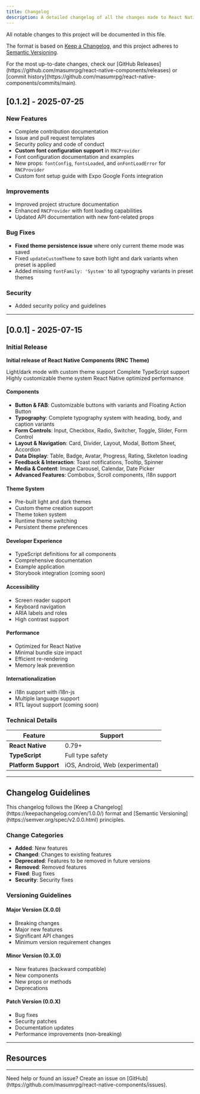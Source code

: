 ```yaml
---
title: Changelog
description: A detailed changelog of all the changes made to React Native Components (RNC Theme) library.
---
```



All notable changes to this project will be documented in this file.

The format is based on [Keep a Changelog](https://keepachangelog.com/en/1.0.0/),
and this project adheres to [Semantic Versioning](https://semver.org/spec/v2.0.0.html).

<Aside type="tip" title="Latest Updates">
For the most up-to-date changes, check our [GitHub Releases](https://github.com/masumrpg/react-native-components/releases) or [commit history](https://github.com/masumrpg/react-native-components/commits/main).
</Aside>

## [0.1.2] - 2025-07-25

### <Badge text="Added" variant="success" /> New Features

- Complete contribution documentation
- Issue and pull request templates
- Security policy and code of conduct
- **Custom font configuration support** in `RNCProvider`
- Font configuration documentation and examples
- New props: `fontConfig`, `fontsLoaded`, and `onFontLoadError` for `RNCProvider`
- Custom font setup guide with Expo Google Fonts integration

### <Badge text="Changed" variant="note" /> Improvements

- Improved project structure documentation
- Enhanced `RNCProvider` with font loading capabilities
- Updated API documentation with new font-related props

### <Badge text="Fixed" variant="caution" /> Bug Fixes

- **Fixed theme persistence issue** where only current theme mode was saved
- Fixed `updateCustomTheme` to save both light and dark variants when preset is applied
- Added missing `fontFamily: 'System'` to all typography variants in preset themes

### <Badge text="Security" variant="danger" /> Security

- Added security policy and guidelines

---

## [0.0.1] - 2025-07-15

### <Badge text="Added" variant="success" /> Initial Release

**Initial release of React Native Components (RNC Theme)**

<CardGrid>
  <Card title="Dynamic Theming" icon="puzzle">
    Light/dark mode with custom theme support
  </Card>
  <Card title="TypeScript" icon="seti:typescript">
    Complete TypeScript support
  </Card>
  <Card title="Customizable" icon="add-document">
    Highly customizable theme system
  </Card>
  <Card title="Performance" icon="rocket">
    React Native optimized performance
  </Card>
</CardGrid>

#### Components

- **Button & FAB**: Customizable buttons with variants and Floating Action Button
- **Typography**: Complete typography system with heading, body, and caption variants
- **Form Controls**: Input, Checkbox, Radio, Switcher, Toggle, Slider, Form Control
- **Layout & Navigation**: Card, Divider, Layout, Modal, Bottom Sheet, Accordion
- **Data Display**: Table, Badge, Avatar, Progress, Rating, Skeleton loading
- **Feedback & Interaction**: Toast notifications, Tooltip, Spinner
- **Media & Content**: Image Carousel, Calendar, Date Picker
- **Advanced Features**: Combobox, Scroll components, i18n support

#### Theme System

- Pre-built light and dark themes
- Custom theme creation support
- Theme token system
- Runtime theme switching
- Persistent theme preferences

#### Developer Experience

- TypeScript definitions for all components
- Comprehensive documentation
- Example application
- Storybook integration (coming soon)

#### Accessibility

- Screen reader support
- Keyboard navigation
- ARIA labels and roles
- High contrast support

#### Performance

- Optimized for React Native
- Minimal bundle size impact
- Efficient re-rendering
- Memory leak prevention

#### Internationalization

- i18n support with i18n-js
- Multiple language support
- RTL layout support (coming soon)

### Technical Details

| Feature | Support |
|---------|--------|
| **React Native** | 0.79+ |
| **TypeScript** | Full type safety |
| **Platform Support** | iOS, Android, Web (experimental) |

---

## Changelog Guidelines

<Aside type="note">
This changelog follows the [Keep a Changelog](https://keepachangelog.com/en/1.0.0/) format and [Semantic Versioning](https://semver.org/spec/v2.0.0.html) principles.
</Aside>

### Change Categories

- **Added**: New features
- **Changed**: Changes to existing features
- **Deprecated**: Features to be removed in future versions
- **Removed**: Removed features
- **Fixed**: Bug fixes
- **Security**: Security fixes

### Versioning Guidelines

#### Major Version (X.0.0)
- Breaking changes
- Major new features
- Significant API changes
- Minimum version requirement changes

#### Minor Version (0.X.0)
- New features (backward compatible)
- New components
- New props or methods
- Deprecations

#### Patch Version (0.0.X)
- Bug fixes
- Security patches
- Documentation updates
- Performance improvements (non-breaking)

---

## Resources

<CardGrid>
  <LinkCard
    title="GitHub Repository"
    description="Source code, issues, and contributions"
    href="https://github.com/masumrpg/react-native-components"
  />
  <LinkCard
    title="GitHub Releases"
    description="Detailed release notes and downloads"
    href="https://github.com/masumrpg/react-native-components/releases"
  />
  <LinkCard
    title="Commit History"
    description="View all commits and changes"
    href="https://github.com/masumrpg/react-native-components/commits/main"
  />
  <LinkCard
    title="Contributing Guide"
    description="How to contribute to the project"
    href="/contributing"
  />
</CardGrid>

---

<Aside type="note">
Need help or found an issue? Create an issue on [GitHub](https://github.com/masumrpg/react-native-components/issues).
</Aside>

